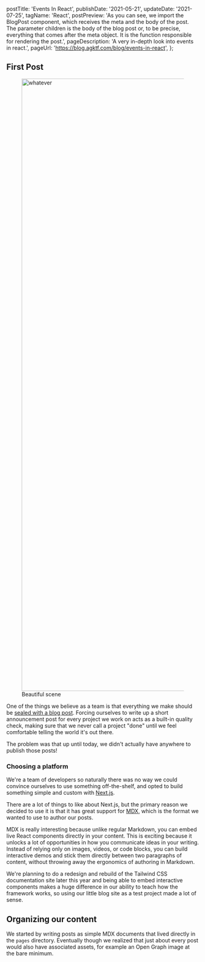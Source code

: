 


  postTitle: 'Events In React',
  publishDate: '2021-05-21',
  updateDate: '2021-07-25',
  tagName: 'React',
  postPreview:
    'As you can see, we import the BlogPost component, which receives the meta and the body of the post. The parameter children is the body of the blog post or, to be precise, everything that comes after the meta object. It is the function responsible for rendering the post.',
  pageDescription: 'A very in-depth look into events in react.',
  pageUrl: 'https://blog.agktf.com/blog/events-in-react',
};


## First Post

<figure>
  <Image
    src={img}
    alt="whatever"
    width="2400"
    height="1600"
    layout="responsive"
    className="object-cover"
  />
  <figcaption>Beautiful scene</figcaption>
</figure>

One of the things we believe as a team is that everything we make should be [sealed with a blog post](https://public.3.basecamp.com/p/toAcDMxu8Fvq2yMfd2azTuaV). Forcing ourselves to write up a short announcement post for every project we work on acts as a built-in quality check, making sure that we never call a project "done" until we feel comfortable telling the world it's out there.

The problem was that up until today, we didn't actually have anywhere to publish those posts!

<TagPill tagName="React" />

### Choosing a platform

We're a team of developers so naturally there was no way we could convince ourselves to use something off-the-shelf, and opted to build something simple and custom with [Next.js](http://nextjs.org).

There are a lot of things to like about Next.js, but the primary reason we decided to use it is that it has great support for [MDX](https://mdxjs.com/), which is the format we wanted to use to author our posts.

MDX is really interesting because unlike regular Markdown, you can embed live React components directly in your content. This is exciting because it unlocks a lot of opportunities in how you communicate ideas in your writing. Instead of relying only on images, videos, or code blocks, you can build interactive demos and stick them directly between two paragraphs of content, without throwing away the ergonomics of authoring in Markdown.

We're planning to do a redesign and rebuild of the Tailwind CSS documentation site later this year and being able to embed interactive components makes a huge difference in our ability to teach how the framework works, so using our little blog site as a test project made a lot of sense.

## Organizing our content

We started by writing posts as simple MDX documents that lived directly in the `pages` directory. Eventually though we realized that just about every post would also have associated assets, for example an Open Graph image at the bare minimum.
